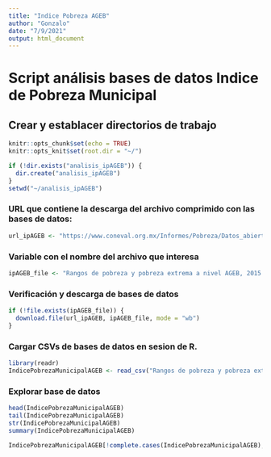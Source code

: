 ```yaml
---
title: "Indice Pobreza AGEB"
author: "Gonzalo"
date: "7/9/2021"
output: html_document
---
```


# Script análisis bases de datos Indice de Pobreza Municipal

## Crear y establacer directorios de trabajo

```r
knitr::opts_chunk$set(echo = TRUE)
knitr::opts_knit$set(root.dir = "~/")
```


```r

if (!dir.exists("analisis_ipAGEB")) {
  dir.create("analisis_ipAGEB")
}
setwd("~/analisis_ipAGEB")

```

### URL que contiene la descarga del archivo comprimido con las bases de datos:

```r
url_ipAGEB <- "https://www.coneval.org.mx/Informes/Pobreza/Datos_abiertos/Pobreza_urbana/Rangos%20de%20pobreza%20y%20pobreza%20extrema%20a%20nivel%20AGEB%2C%202015.csv"
```

### Variable con el nombre del archivo que interesa

```r

ipAGEB_file <- "Rangos de pobreza y pobreza extrema a nivel AGEB, 2015.csv"

```

### Verificación y descarga de bases de datos 

```r

if (!file.exists(ipAGEB_file)) {
  download.file(url_ipAGEB, ipAGEB_file, mode = "wb")
}

```

### Cargar CSVs de bases de datos en sesion de R.

```r

library(readr)
IndicePobrezaMunicipalAGEB <- read_csv("Rangos de pobreza y pobreza extrema a nivel AGEB, 2015.csv")

```

### Explorar base de datos

```r
head(IndicePobrezaMunicipalAGEB)
tail(IndicePobrezaMunicipalAGEB)
str(IndicePobrezaMunicipalAGEB)
summary(IndicePobrezaMunicipalAGEB)

IndicePobrezaMunicipalAGEB[!complete.cases(IndicePobrezaMunicipalAGEB),]
```

